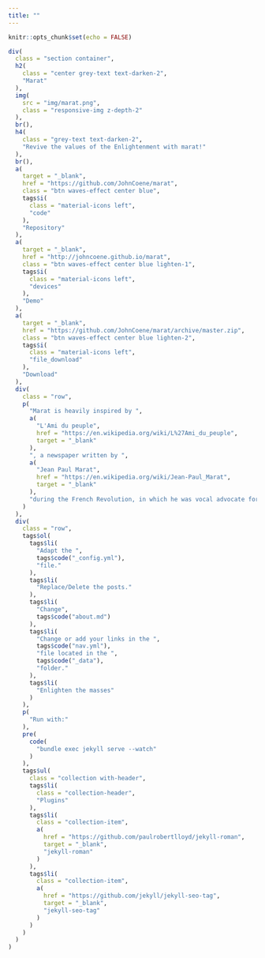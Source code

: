```yaml
---
title: ""
---
```


```r
knitr::opts_chunk$set(echo = FALSE)
```

<main>

```r
div(
  class = "section container",
  h2(
    class = "center grey-text text-darken-2",
    "Marat"
  ),
  img(
    src = "img/marat.png",
    class = "responsive-img z-depth-2"
  ),
  br(),
  h4(
    class = "grey-text text-darken-2",
    "Revive the values of the Enlightenment with marat!"
  ),
  br(),
  a(
    target = "_blank",
    href = "https://github.com/JohnCoene/marat",
    class = "btn waves-effect center blue",
    tags$i(
      class = "material-icons left",
      "code"
    ),
    "Repository"
  ),
  a(
    target = "_blank",
    href = "http://johncoene.github.io/marat",
    class = "btn waves-effect center blue lighten-1",
    tags$i(
      class = "material-icons left",
      "devices"
    ),
    "Demo"
  ),
  a(
    target = "_blank",
    href = "https://github.com/JohnCoene/marat/archive/master.zip",
    class = "btn waves-effect center blue lighten-2",
    tags$i(
      class = "material-icons left",
      "file_download"
    ),
    "Download"
  ),
  div(
    class = "row",
    p(
      "Marat is heavily inspired by ",
      a(
        "L'Ami du peuple",
        href = "https://en.wikipedia.org/wiki/L%27Ami_du_peuple",
        target = "_blank"
      ),
      ", a newspaper written by ",
      a(
        "Jean Paul Marat",
        href = "https://en.wikipedia.org/wiki/Jean-Paul_Marat",
        target = "_blank"
      ),
      "during the French Revolution, in which he was vocal advocate for the rights of man and liberty."
    )
  ),
  div(
    class = "row",
    tags$ol(
      tags$li(
        "Adapt the ", 
        tags$code("_config.yml"),
        "file."
      ),
      tags$li(
        "Replace/Delete the posts."
      ),
      tags$li(
        "Change", 
        tags$code("about.md")
      ),
      tags$li(
        "Change or add your links in the ", 
        tags$code("nav.yml"),
        "file located in the ",
        tags$code("_data"),
        "folder."
      ),
      tags$li(
        "Enlighten the masses"
      )
    ),
    p(
      "Run with:"
    ), 
    pre(
      code(
        "bundle exec jekyll serve --watch"
      )
    ),
    tags$ul(
      class = "collection with-header",
      tags$li(
        class = "collection-header",
        "Plugins"
      ),
      tags$li(
        class = "collection-item",
        a(
          href = "https://github.com/paulrobertlloyd/jekyll-roman",
          target = "_blank",
          "jekyll-roman"
        )
      ),
      tags$li(
        class = "collection-item",
        a(
          href = "https://github.com/jekyll/jekyll-seo-tag",
          target = "_blank",
          "jekyll-seo-tag"
        )
      )
    )
  )
)
```

</main>